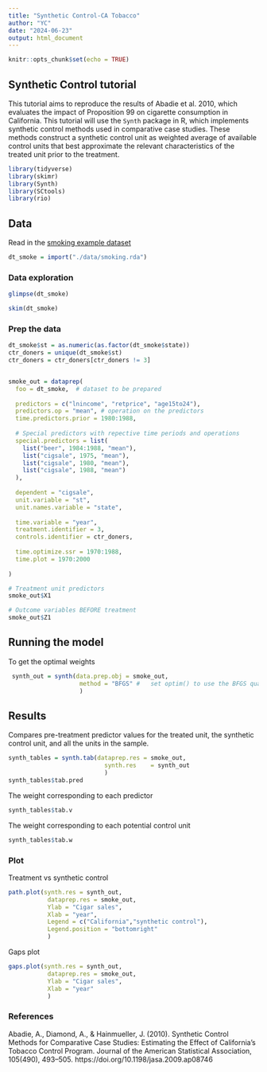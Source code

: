```yaml
---
title: "Synthetic Control-CA Tobacco"
author: "YC"
date: "2024-06-23"
output: html_document
---
```


```r
knitr::opts_chunk$set(echo = TRUE)
```

## Synthetic Control tutorial

This tutorial aims to reproduce the results of Abadie et al. 2010, which evaluates the impact of Proposition 99 on cigarette consumption in California. This tutorial will use the `Synth` package in R, which implements synthetic control methods used in comparative case studies. These methods construct a synthetic control unit as weighted average of available control units that best approximate the relevant characteristics of the treated unit prior to the treatment.

```r
library(tidyverse)
library(skimr)
library(Synth)
library(SCtools)
library(rio)
```

## Data

Read in the [smoking example dataset](https://github.com/edunford/tidysynth/tree/master/data)

```r
dt_smoke = import("./data/smoking.rda")
```
### Data exploration

```r
glimpse(dt_smoke)
```

```r
skim(dt_smoke)
```

### Prep the data

```r


dt_smoke$st = as.numeric(as.factor(dt_smoke$state))
ctr_doners = unique(dt_smoke$st)
ctr_doners = ctr_doners[ctr_doners != 3]


smoke_out = dataprep(
  foo = dt_smoke,  # dataset to be prepared
  
  predictors = c("lnincome", "retprice", "age15to24"),
  predictors.op = "mean", # operation on the predictors
  time.predictors.prior = 1980:1988,
  
  # Special predictors with repective time periods and operations
  special.predictors = list(
    list("beer", 1984:1988, "mean"),
    list("cigsale", 1975, "mean"),
    list("cigsale", 1980, "mean"),
    list("cigsale", 1988, "mean")
  ),
  
  dependent = "cigsale",
  unit.variable = "st",
  unit.names.variable = "state",
  
  time.variable = "year",
  treatment.identifier = 3,
  controls.identifier = ctr_doners,
  
  time.optimize.ssr = 1970:1988,
  time.plot = 1970:2000
  
)


```

```r
# Treatment unit predictors
smoke_out$X1
```

```r
# Outcome variables BEFORE treatment
smoke_out$Z1
```
## Running the model

To get the optimal weights

```r
 synth_out = synth(data.prep.obj = smoke_out,
                    method = "BFGS" #   set optim() to use the BFGS quasi-Newton algorithm. 
                    )

```
## Results

Compares pre-treatment predictor values for the treated unit, the synthetic control unit, and all the units in the sample.

```r

synth_tables = synth.tab(dataprep.res = smoke_out,
                           synth.res    = synth_out
                           )
synth_tables$tab.pred
```
The weight corresponding to each predictor

```r
synth_tables$tab.v
```
The weight corresponding to each potential control unit

```r
synth_tables$tab.w
```

### Plot

Treatment vs synthetic control

```r
path.plot(synth.res = synth_out,
           dataprep.res = smoke_out,
           Ylab = "Cigar sales",
           Xlab = "year",
           Legend = c("California","synthetic control"),
           Legend.position = "bottomright"
           )
```

Gaps plot

```r

gaps.plot(synth.res = synth_out,
           dataprep.res = smoke_out,
           Ylab = "Cigar sales",
           Xlab = "year"
           )

```


### References
Abadie, A., Diamond, A., & Hainmueller, J. (2010). Synthetic Control Methods for Comparative Case Studies: Estimating the Effect of California’s Tobacco Control Program. Journal of the American Statistical Association, 105(490), 493–505. https://doi.org/10.1198/jasa.2009.ap08746

